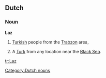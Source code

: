 ==Dutch==

===Noun===
'''Laz'''

#[[W:Laz people|Turkish]] people from the [[w:Trabzon|Trabzon]] area, 
#{{slang}} A [[Turk]] from any location near the [[Black Sea]].


[[Category:Dutch nouns]]

[[tr:Laz]]